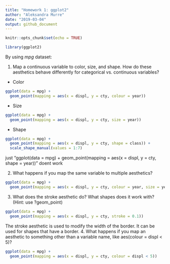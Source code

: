 ```yaml
---
title: "Homework 1: ggplot2"
author: "Aleksandra Murre"
date: "2019-03-04"
output: github_document
---
```


```r
knitr::opts_chunk$set(echo = TRUE)
```

```r
library(ggplot2)
```

By using *mpg* dataset:

1. Map a continuous variable to color, size, and shape. How do these aesthetics behave differently for categorical vs. continuous variables?

- Color
```r
ggplot(data = mpg) + 
  geom_point(mapping = aes(x = displ, y = cty, colour = year))
```

- Size
```r
ggplot(data = mpg) + 
  geom_point(mapping = aes(x = displ, y = cty, size = year))
```

- Shape
```r
ggplot(data = mpg) + 
  geom_point(mapping = aes(x = displ, y = cty, shape = class)) +
  scale_shape_manual(values = 1:7)

```
just "ggplot(data = mpg) + geom_point(mapping = aes(x = displ, y = cty, shape = year))" doent work

2. What happens if you map the same variable to multiple aesthetics?

```r
ggplot(data = mpg) + 
  geom_point(mapping = aes(x = displ, y = cty, colour = year, size = year))
```


3. What does the stroke aesthetic do? What shapes does it work with? (Hint: use ?geom_point)

```r
ggplot(data = mpg) + 
  geom_point(mapping = aes(x = displ, y = cty, stroke = 0.1))
```
The stroke aesthetic is used to modify the width of the border. It can be used for shapes that have a border.
4. What happens if you map an aesthetic to something other than a variable name, like aes(colour = displ < 5)?

```r
ggplot(data = mpg) + 
  geom_point(mapping = aes(x = displ, y = cty, colour = displ < 5))
```
